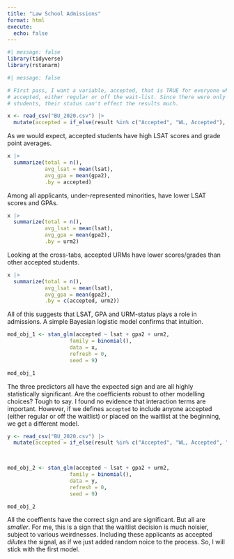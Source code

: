 ```yaml
---
title: "Law School Admissions"
format: html
execute: 
  echo: false
---
```


```r
#| message: false
library(tidyverse)
library(rstanarm)
```

```r
#| message: false

# First pass, I want a variable, accepted, that is TRUE for everyone who was
# accepted, either regular or off the wait-list. Since there were only 8 such
# students, their status can't effect the results much.

x <- read_csv("BU_2020.csv") |> 
  mutate(accepted = if_else(result %in% c("Accepted", "WL, Accepted"), TRUE, FALSE))
```

As we would expect, accepted students have high LSAT scores and grade point averages.

```r
x |> 
  summarize(total = n(),
            avg_lsat = mean(lsat),
            avg_gpa = mean(gpa2),
            .by = accepted)
```

Among all applicants, under-represented minorities, have lower LSAT scores and GPAs.

```r
x |> 
  summarize(total = n(),
            avg_lsat = mean(lsat),
            avg_gpa = mean(gpa2),
            .by = urm2)
```

Looking at the cross-tabs, accepted URMs have lower scores/grades than other accepted students.

```r
x |> 
  summarize(total = n(),
            avg_lsat = mean(lsat),
            avg_gpa = mean(gpa2),
            .by = c(accepted, urm2))
```

All of this suggests that LSAT, GPA and URM-status plays a role in admissions. A simple Bayesian logistic model confirms that intuition.

```r
mod_obj_1 <- stan_glm(accepted ~ lsat + gpa2 + urm2,
                    family = binomial(),
                    data = x,
                    refresh = 0,
                    seed = 9)

mod_obj_1 
```

The three predictors all have the expected sign and are all highly statistically significant. Are the coefficients robust to other modelling choices? Tough to say. I found no evidence that interaction terms are important. However, if we defines `accepted` to include anyone accepted (either regular or off the waitlist) or placed on the waitlist at the beginning, we get a different model.


```r
y <- read_csv("BU_2020.csv") |> 
  mutate(accepted = if_else(result %in% c("Accepted", "WL, Accepted", "Waitlisted"), TRUE, FALSE))
  


mod_obj_2 <- stan_glm(accepted ~ lsat + gpa2 + urm2,
                    family = binomial(),
                    data = y,
                    refresh = 0,
                    seed = 9)

mod_obj_2
```

All the coeffients have the correct sign and are significant. But all are *smaller*. For me, this is a sign that the waitlist decision is much noisier, subject to various weirdnesses. Including these applicants as accepted *dilutes* the signal, as if we just added random noice to the process. So, I will stick with the first model.



